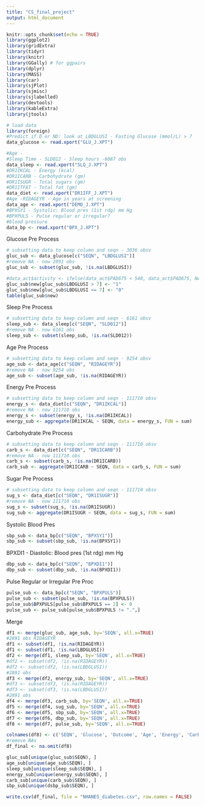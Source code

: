 ```yaml
---
title: "CS_final_project"
output: html_document
---
```


```r
knitr::opts_chunk$set(echo = TRUE)
library(ggplot2)
library(gridExtra)
library(tidyr)
library(knitr)
library(GGally) # for ggpairs
library(dplyr)
library(MASS)
library(car)
library(sjPlot)
library(sjmisc)
library(sjlabelled)
library(devtools)
library(kableExtra)
library(jtools)
```

```r
# load data 
library(foreign)
#Predict if D or ND: look at LBDGLUSI - Fasting Glucose (mmol/L) > 7
data_glucose <- read.xport("GLU_J.XPT")

#Age -
#Sleep Time - SLD012 - Sleep hours -6087 obs
data_sleep <- read.xport("SLQ_J.XPT")
#DR1IKCAL - Energy (kcal)
#DR1ICARB - Carbohydrate (gm)
#DR1ISUGR - Total sugars (gm)
#DR1ITFAT - Total fat (gm)
data_diet <- read.xport("DR1IFF_J.XPT")
#Age -RIDAGEYR - Age in years at screening
data_age <- read.xport("DEMO_J.XPT")
#BPXSY1 - Systolic: Blood pres (1st rdg) mm Hg
#BPXPULS - Pulse regular or irregular?
#blood pressure 
data_bp <- read.xport("BPX_J.XPT")
```

Glucose Pre Process
```r
# subsetting data to keep column and seqn - 3036 obsv
gluc_sub <- data_glucose[c("SEQN", "LBDGLUSI")]
#remove NA - now 2891 obs
gluc_sub <- subset(gluc_sub, !is.na(LBDGLUSI))
```

```r
#data_act$activity <- ifelse(data_act$PAD675 < 540, data_act$PAD675, NA)
gluc_sub$new[gluc_sub$LBDGLUSI > 7] <- "1"
gluc_sub$new[gluc_sub$LBDGLUSI <= 7] <- "0"
table(gluc_sub$new)
```
Sleep Pre Process
```r
# subsetting data to keep column and seqn - 6161 obsv
sleep_sub <- data_sleep[c("SEQN", "SLD012")]
#remove NA - now 6161 obs
sleep_sub <- subset(sleep_sub, !is.na(SLD012))
```
Age Pre Process
```r
# subsetting data to keep column and seqn - 9254 obsv
age_sub <- data_age[c("SEQN", "RIDAGEYR")]
#remove NA - now 9254 obs
age_sub <- subset(age_sub, !is.na(RIDAGEYR))
```

Energy Pre Process
```r
# subsetting data to keep column and seqn - 111710 obsv
energy_s <- data_diet[c("SEQN", "DR1IKCAL")]
#remove NA - now 111710 obs
energy_s <- subset(energy_s, !is.na(DR1IKCAL))
energy_sub <- aggregate(DR1IKCAL ~ SEQN, data = energy_s, FUN = sum)
```

Carbohydrate Pre Process 
```r
# subsetting data to keep column and seqn - 111710 obsv
carb_s <- data_diet[c("SEQN", "DR1ICARB")]
#remove NA - now 111710 obs
carb_s <- subset(carb_s, !is.na(DR1ICARB))
carb_sub <- aggregate(DR1ICARB ~ SEQN, data = carb_s, FUN = sum)
```

Sugar Pre Process
```r
# subsetting data to keep column and seqn - 111710 obsv
sug_s <- data_diet[c("SEQN", "DR1ISUGR")]
#remove NA - now 111710 obs
sug_s <- subset(sug_s, !is.na(DR1ISUGR))
sug_sub <- aggregate(DR1ISUGR ~ SEQN, data = sug_s, FUN = sum)
```

Systolic Blood Pres
```r
sbp_sub <- data_bp[c("SEQN", "BPXSY1")]
sbp_sub <- subset(sbp_sub, !is.na(BPXSY1))
```

BPXDI1 - Diastolic: Blood pres (1st rdg) mm Hg
```r
dbp_sub <- data_bp[c("SEQN", "BPXDI1")]
dbp_sub <- subset(dbp_sub, !is.na(BPXDI1))
```

Pulse Regular or Irregular Pre Proc
```r
pulse_sub <- data_bp[c("SEQN", "BPXPULS")]
pulse_sub <- subset(pulse_sub, !is.na(BPXPULS))
pulse_sub$BPXPULS[pulse_sub$BPXPULS == 2] <- 0
pulse_sub <- pulse_sub[pulse_sub$BPXPULS != ".",]
```

Merge 
```r
df1 <- merge(gluc_sub, age_sub, by='SEQN', all.x=TRUE)
#2891 obs RIDAGEYR
df1 <- subset(df1, !is.na(RIDAGEYR))
df1 <- subset(df1, !is.na(LBDGLUSI))
df2 <- merge(df1, sleep_sub, by='SEQN', all.x=TRUE)
#df2 <- subset(df2, !is.na(RIDAGEYR))
#df2 <- subset(df2, !is.na(LBDGLUSI))
#2891 obs
df3 <- merge(df2, energy_sub, by='SEQN', all.x=TRUE)
#df3 <- subset(df3, !is.na(RIDAGEYR))
#df3 <- subset(df3, !is.na(LBDGLUSI))
#2891 obs
df4 <- merge(df3, carb_sub, by='SEQN', all.x=TRUE)
df5 <- merge(df4, sug_sub, by='SEQN', all.x=TRUE)
df6 <- merge(df5, sbp_sub, by='SEQN', all.x=TRUE)
df7 <- merge(df6, dbp_sub, by='SEQN', all.x=TRUE)
df8 <- merge(df7, pulse_sub, by='SEQN', all.x=TRUE)
```

```r
colnames(df8) <- c('SEQN', 'Glucose', 'Outcome', 'Age', 'Energy', 'Carb', 'Sugar', 'Sleep', 'Systolic', 'Diastolic', 'Pulse')
#remove NAs
df_final <- na.omit(df8)
```


```r
gluc_sub[unique(gluc_sub$SEQN), ]
age_sub[unique(age_sub$SEQN), ]
sleep_sub[unique(sleep_sub$SEQN), ]
energy_sub[unique(energy_sub$SEQN), ]
carb_sub[unique(carb_sub$SEQN), ]
sbp_sub[unique(dsbp_sub$SEQN), ]
```

```r
write.csv(df_final, file = "NHANES_diabetes.csv", row.names = FALSE)
```

